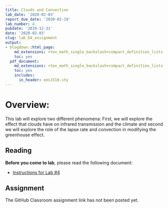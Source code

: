 ```yaml
---
title: Clouds and Convection
lab_date: '2020-02-03'
report_due_date: '2020-02-19'
lab_number: 4
pubdate: '2019-12-31'
date: '2020-02-03'
slug: lab_04_assignment
output:
- blogdown::html_page:
    md_extensions: +tex_math_single_backslash+compact_definition_lists
    toc: yes
  pdf_document:
    md_extensions: +tex_math_single_backslash+compact_definition_lists
    toc: yes
    includes:
      in_header: ees3310.sty
---
```

# Overview:

This lab will explore two different phenomena: First, we will explore the effect that clouds have on infrared transmission and the climate and second we will explore the role of the lapse rate and convection in modifying the greenhouse effect.

## Reading

**Before you come to lab**, please read the following document:

* [Instructions for Lab #4](/lab_docs/lab_04_instructions){target="_blank"}

## Assignment

The GitHub Classroom assignment link has not been posted yet.
